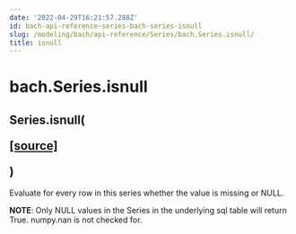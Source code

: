 ```yaml
---
date: '2022-04-29T16:21:57.288Z'
id: bach-api-reference-series-bach-series-isnull
slug: /modeling/bach/api-reference/Series/bach.Series.isnull/
title: isnull
---
```


# bach.Series.isnull

<div class="method">
<h2 class="signature-class"><span class="additional-name">Series.</span><span class="name">isnull(</span><small class="parameter-list"></small>
<span class="view-code-link">

[[source]](https://github.com/objectiv/objectiv-analytics/blob/main/bach/bach/series/series.py)

</span>
)</h2>


<div class="content">

Evaluate for every row in this series whether the value is missing or NULL.

**NOTE**: Only NULL values in the Series in the underlying sql table will return True. numpy.nan is not
checked for.


</div>

</div>
